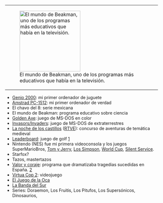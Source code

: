 {{header|1=Nostalgia}}

<table align=right>
<tr><td>[[File:beakman.jpg|200px|El mundo de Beakman, uno de los programas más educativos que había en la televisión.]]</td></tr>
<!--<tr><td>[[File:alley-cat.png|200px|Alley Cat es un juego antiguo para MS-DOS de los años 80, en el que eres un gato que come ratones, huyes de perros, etc, vaya lo típico que hace un gato.]]</td></tr>-->
</table>

* [https://es.wikipedia.org/wiki/Genio_2000 Genio 2000]: mi primer ordenador de juguete
* [https://www.youtube.com/watch?v=42JFRBlUpIA Amstrad PC-1512]: mi primer ordenador de verdad
* El chavo del 8: serie mexicana
* El mundo de Beakman: programa educativo sobre ciencia
* [http://www.youtube.com/watch?v=GiWHW5G6hlM Golden Axe]: juego de MS-DOS en color
* [https://www.youtube.com/watch?v=hwouEi-BMmU Invasors/Invaders]: juego de MS-DOS de extraterrestres
* [https://www.youtube.com/watch?v=8YCTkvYaFis La noche de los castillos] ([http://www.rtve.es/alacarta/videos/programas-y-concursos-en-el-archivo-de-rtve/noche-castillos-1995/1006530/ RTVE]): concurso de aventuras de temática medieval
* [https://en.wikipedia.org/wiki/Leaderboard Leaderboard]: juego de golf [https://www.youtube.com/watch?v=rfNo42SomBs]
* Nintendo (NES) fue mi primera videoconsola y los juegos SuperMarioBros, [https://www.youtube.com/watch?v=TwsVhA-Uh_g Tom y Jerry], [https://www.youtube.com/watch?v=ABXEs4JgEgQ Los Simpson], [https://www.youtube.com/watch?v=mPKoHVO5g3o World Cup], [https://www.youtube.com/watch?v=UYJCZPT68Bs Silent Service].
* Starfox?
* Tazos, mastertazos
* [https://www.youtube.com/watch?v=fI08tsDnnsg Valor y coraje]: programa que dramatizaba tragedias sucedidas en España. [https://www.youtube.com/watch?v=3k9Z0Sdty3E]
* [https://www.youtube.com/watch?v=um8gDl1aUK8 Virtua Cop 2]: videojuego
* [https://www.youtube.com/watch?v=uPhWOjwLnHk El Juego de la Oca]
* [https://www.youtube.com/watch?v=cVmqsw7HhP0 La Banda del Sur]
* Series: Doraemon, Los Fruitis, Los Pitufos, Los Supersónicos, Dinosaurios, 

{{footer}}
